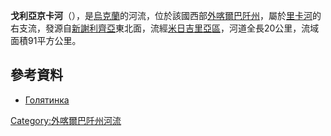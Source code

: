 '''戈利亞京卡河'''（{{lang-uk|Голятинка}}），是[[烏克蘭|烏克蘭]]的河流，位於該國西部[[外喀爾巴阡州|外喀爾巴阡州]]，屬於[[里卡河_(蒂薩河支流)|里卡河]]的右支流，發源自[[新謝利齊亞_(米日吉里亞區)|新謝利齊亞]]東北面，流經[[米日吉里亞區|米日吉里亞區]]，河道全長20公里，流域面積91平方公里。

==參考資料==
* [https://web.archive.org/web/20131005022808/http://do.gendocs.ru/docs/index-29520.html?page=29 Голятинка]

{{DEFAULTSORT:Голятинка}}
[[Category:外喀爾巴阡州河流|Category:外喀爾巴阡州河流]]


{{Ukraine-river-stub}}